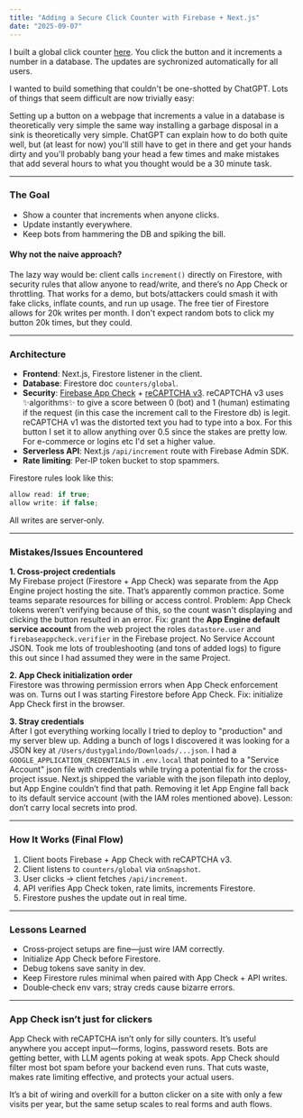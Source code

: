 ```yaml
---
title: "Adding a Secure Click Counter with Firebase + Next.js"
date: "2025-09-07"
---
```



I built a global click counter [here](https://dustygalindo.net/projects/click "Check it out"). You click the button and it increments a number in a database. The updates are sychronized automatically for all users. 
<ClickCounter />


I wanted to build something that couldn't be one-shotted by ChatGPT. Lots of things that seem difficult are now trivially easy:

<div style={{ maxWidth: 800, margin: '2rem auto' }}>
  <ExampleButtonHexConfetti />
</div>

Setting up a button on a webpage that increments a value in a database is theoretically very simple the same way installing a garbage disposal in a sink is theoretically very simple. ChatGPT can explain how to do both quite well, but (at least for now) you'll still have to get in there and get your hands dirty and you'll probably bang your head a few times and make mistakes that add several hours to what you thought would be a 30 minute task.

---

### The Goal
- Show a counter that increments when anyone clicks.
- Update instantly everywhere.
- Keep bots from hammering the DB and spiking the bill.

#### Why not the naive approach?
The lazy way would be: client calls `increment()` directly on Firestore, with security rules that allow anyone to read/write, and there’s no App Check or throttling. That works for a demo, but bots/attackers could smash it with fake clicks, inflate counts, and run up usage. The free tier of Firestore allows for 20k writes per month. I don't expect random bots to click my button 20k times, but they could.

---

### Architecture
- **Frontend**: Next.js, Firestore listener in the client.
- **Database**: Firestore doc `counters/global`.
- **Security**: [Firebase App Check](https://firebase.google.com/docs/app-check) + [reCAPTCHA v3](https://developers.google.com/recaptcha/docs/v3). reCAPTCHA v3 uses ✨algorithms✨ to give a score between 0 (bot) and 1 (human) estimating if the request (in this case the increment call to the Firestore db) is legit.  reCAPTCHA v1 was the distorted text you had to type into a box. For this button I set it to allow anything over 0.5 since the stakes are pretty low. For e-commerce or logins etc I'd set a higher value.
- **Serverless API**: Next.js `/api/increment` route with Firebase Admin SDK.
- **Rate limiting**: Per‑IP token bucket to stop spammers.

Firestore rules look like this:
```js
allow read: if true;
allow write: if false;
```
All writes are server‑only.

---

### Mistakes/Issues Encountered

**1. Cross‑project credentials**  
My Firebase project (Firestore + App Check) was separate from the App Engine project hosting the site. That’s apparently common practice. Some teams separate resources for billing or access control. Problem: App Check tokens weren’t verifying because of this, so the count wasn't displaying and clicking the button resulted in an error. Fix: grant the **App Engine default service account** from the web project the roles `datastore.user` and `firebaseappcheck.verifier` in the Firebase project. No Service Account JSON. Took me lots of troubleshooting (and tons of added logs) to figure this out since I had assumed they were in the same Project.

**2. App Check initialization order**  
Firestore was throwing permission errors when App Check enforcement was on. Turns out I was starting Firestore before App Check. Fix: initialize App Check first in the browser.


**3. Stray credentials**  
After I got everything working locally I tried to deploy to "production" and my server blew up. Adding a bunch of logs I discovered it was looking for a JSON key at `/Users/dustygalindo/Downloads/...json`. I had a `GOOGLE_APPLICATION_CREDENTIALS` in `.env.local` that pointed to a "Service Account" json file with credentials while trying a potential fix for the cross-project issue. Next.js shipped the variable with the json filepath into deploy, but App Engine couldn’t find that path. Removing it let App Engine fall back to its default service account (with the IAM roles mentioned above). Lesson: don’t carry local secrets into prod.

---

### How It Works (Final Flow)
1. Client boots Firebase + App Check with reCAPTCHA v3.
2. Client listens to `counters/global` via `onSnapshot`.
3. User clicks → client fetches `/api/increment`.
4. API verifies App Check token, rate limits, increments Firestore.
5. Firestore pushes the update out in real time.

---

### Lessons Learned
- Cross‑project setups are fine—just wire IAM correctly.
- Initialize App Check before Firestore.
- Debug tokens save sanity in dev.
- Keep Firestore rules minimal when paired with App Check + API writes.
- Double‑check env vars; stray creds cause bizarre errors.

---

### App Check isn’t just for clickers
App Check with reCAPTCHA isn’t only for silly counters. It’s useful anywhere you accept input—forms, logins, password resets. Bots are getting better, with LLM agents poking at weak spots. App Check should filter most bot spam before your backend even runs. That cuts waste, makes rate limiting effective, and protects your actual users.

It’s a bit of wiring and overkill for a button clicker on a site with only a few visits per year, but the same setup scales to real forms and auth flows.

